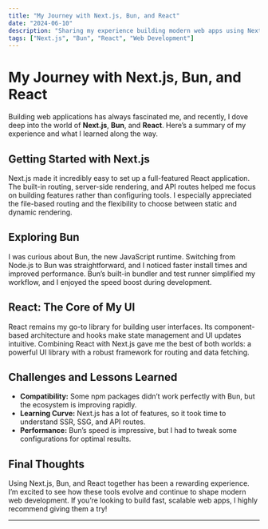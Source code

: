 ```yaml
---
title: "My Journey with Next.js, Bun, and React"
date: "2024-06-10"
description: "Sharing my experience building modern web apps using Next.js, Bun, and React."
tags: ["Next.js", "Bun", "React", "Web Development"]
---
```


# My Journey with Next.js, Bun, and React

Building web applications has always fascinated me, and recently, I dove deep into the world of **Next.js**, **Bun**, and **React**. Here’s a summary of my experience and what I learned along the way.

## Getting Started with Next.js

Next.js made it incredibly easy to set up a full-featured React application. The built-in routing, server-side rendering, and API routes helped me focus on building features rather than configuring tools. I especially appreciated the file-based routing and the flexibility to choose between static and dynamic rendering.

## Exploring Bun

I was curious about Bun, the new JavaScript runtime. Switching from Node.js to Bun was straightforward, and I noticed faster install times and improved performance. Bun’s built-in bundler and test runner simplified my workflow, and I enjoyed the speed boost during development.

## React: The Core of My UI

React remains my go-to library for building user interfaces. Its component-based architecture and hooks make state management and UI updates intuitive. Combining React with Next.js gave me the best of both worlds: a powerful UI library with a robust framework for routing and data fetching.

## Challenges and Lessons Learned

- **Compatibility:** Some npm packages didn’t work perfectly with Bun, but the ecosystem is improving rapidly.
- **Learning Curve:** Next.js has a lot of features, so it took time to understand SSR, SSG, and API routes.
- **Performance:** Bun’s speed is impressive, but I had to tweak some configurations for optimal results.

## Final Thoughts

Using Next.js, Bun, and React together has been a rewarding experience. I’m excited to see how these tools evolve and continue to shape modern web development. If you’re looking to build fast, scalable web apps, I highly recommend giving them a try!

---